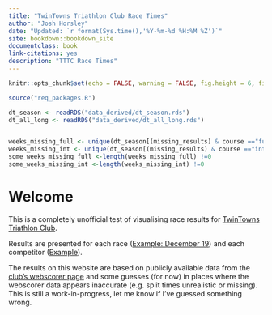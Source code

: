 ```yaml
--- 
title: "TwinTowns Triathlon Club Race Times"
author: "Josh Horsley"
date: "Updated: `r format(Sys.time(),'%Y-%m-%d %H:%M %Z')`"
site: bookdown::bookdown_site
documentclass: book
link-citations: yes
description: "TTTC Race Times"
---
```



```r

knitr::opts_chunk$set(echo = FALSE, warning = FALSE, fig.height = 6, fig.width = 7)

source("req_packages.R")

dt_season <- readRDS("data_derived/dt_season.rds")
dt_all_long <- readRDS("data_derived/dt_all_long.rds")


weeks_missing_full <- unique(dt_season[(missing_results) & course =="full"]$race_number)
weeks_missing_int <- unique(dt_season[(missing_results) & course =="int"]$race_number)
some_weeks_missing_full <-length(weeks_missing_full) !=0
some_weeks_missing_int <-length(weeks_missing_int) !=0

```


# Welcome

This is a completely unofficial test of visualising race results for [TwinTowns Triathlon Club](http://www.twintownstriathlon.org.au).

Results are presented for each race ([Example: December 19](#r-2020-12-19)) and each competitor ([Example](#a-Tracy-Foyster)).

The results on this website are based on publicly available data from the [club's webscorer page](https://www.webscorer.com/33755) and some guesses (for now) in places where the webscorer data appears inaccurate (e.g. split times unrealistic or missing). This is still a work-in-progress, let me know if I've guessed something wrong.
